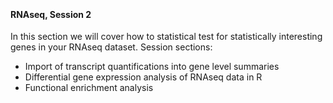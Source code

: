 <br>

#### **RNAseq, Session 2**

In this section we will cover how to statistical test for statistically interesting genes in your RNAseq dataset.
Session sections:

* Import of transcript quantifications into gene level summaries
* Differential gene expression analysis of RNAseq data in R
* Functional enrichment analysis